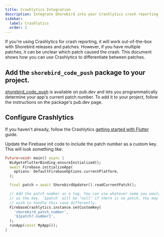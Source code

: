 ```yaml
---
title: Crashlytics Integration
description: Integrate Shorebird into your Crashlytics crash reporting
sidebar:
  label: Crashlytics
  order: 2
---
```


If you're using Crashlytics for crash reporting, it will work out-of-the-box
with Shorebird releases and patches. However, if you have multiple patches, it
can be unclear which patch caused the crash. This document shows how you can use
Crashlytics to differentiate between patches.

## Add the `shorebird_code_push` package to your project.

[shorebird_code_push](https://pub.dev/packages/shorebird_code_push) is available
on pub.dev and lets you programmatically determine your app's current patch
number. To add it to your project, follow the instructions on the package's
pub.dev page.

## Configure Crashlytics

If you haven't already, follow the Crashlytics
[getting started with Flutter](https://firebase.google.com/docs/crashlytics/get-started?platform=flutter)
guide.

Update the Firebase init code to include the patch number as a custom key. This
will look something like:

```dart
Future<void> main() async {
  WidgetsFlutterBinding.ensureInitialized();
  await Firebase.initializeApp(
    options: DefaultFirebaseOptions.currentPlatform,
  );

  final patch = await ShorebirdUpdater().readCurrentPatch();

  // Add the patch number as a tag. You can use whatever name you would like
  // as the key. `$patch` will be "null" if there is no patch. You may
  // wish to handle this case differently.
  FirebaseCrashlytics.instance.setCustomKey(
    'shorebird_patch_number',
    '${patch?.number}',
  );
  runApp(const MyApp());
}
```
